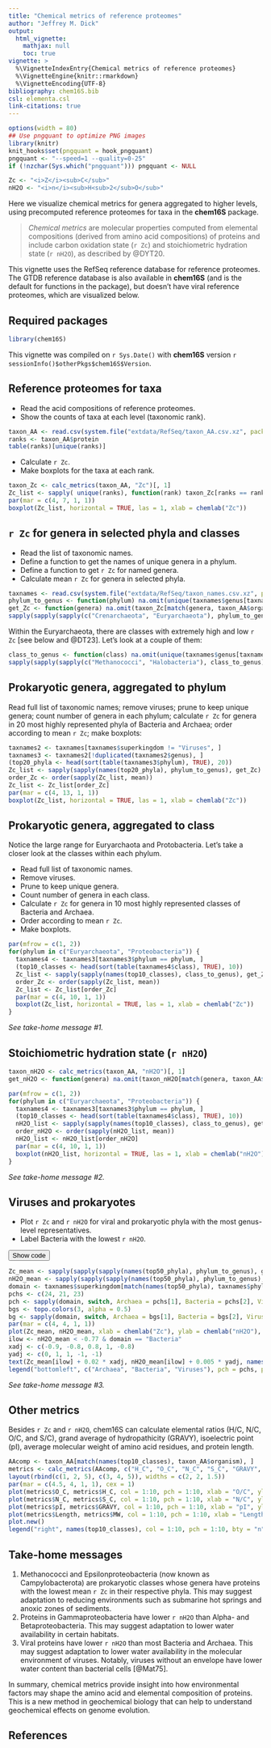 ```yaml
---
title: "Chemical metrics of reference proteomes"
author: "Jeffrey M. Dick"
output:
  html_vignette:
    mathjax: null
    toc: true
vignette: >
  %\VignetteIndexEntry{Chemical metrics of reference proteomes}
  %\VignetteEngine{knitr::rmarkdown}
  %\VignetteEncoding{UTF-8}
bibliography: chem16S.bib
csl: elementa.csl
link-citations: true
---
```


<script>
function ToggleDiv(ID) {
  var D = document.getElementById("D-" + ID);
  var B = document.getElementById("B-" + ID);
  if (D.style.display === "none") {
    // open the div and change button text
    D.style.display = "block";
    B.innerText = "Hide code";
  } else {
    // close the div and change button text
    D.style.display = "none";
    B.innerText = "Show code";
  }
}
</script>

```r
options(width = 80)
## Use pngquant to optimize PNG images
library(knitr)
knit_hooks$set(pngquant = hook_pngquant)
pngquant <- "--speed=1 --quality=0-25"
if (!nzchar(Sys.which("pngquant"))) pngquant <- NULL
```

```r
Zc <- "<i>Z</i><sub>C</sub>"
nH2O <- "<i>n</i><sub>H<sub>2</sub>O</sub>"
```

Here we visualize chemical metrics for genera aggregated to higher levels, using precomputed reference proteomes for taxa in the **chem16S** package.

> *Chemical metrics* are molecular properties computed from elemental compositions (derived from amino acid compositions) of proteins and include carbon oxidation state (`r Zc`) and stoichiometric hydration state (`r nH2O`), as described by @DYT20.

This vignette uses the RefSeq reference database for reference proteomes.
The GTDB reference database is also available in **chem16S** (and is the default for functions in the package), but doesn't have viral reference proteomes, which are visualized below.

## Required packages

```r
library(chem16S)
```

This vignette was compiled on `r Sys.Date()` with **chem16S** version `r sessionInfo()$otherPkgs$chem16S$Version`.

## Reference proteomes for taxa

* Read the acid compositions of reference proteomes.
* Show the counts of taxa at each level (taxonomic rank).
```r
taxon_AA <- read.csv(system.file("extdata/RefSeq/taxon_AA.csv.xz", package = "chem16S"))
ranks <- taxon_AA$protein
table(ranks)[unique(ranks)]
```

* Calculate `r Zc`.
* Make boxplots for the taxa at each rank.
```r
taxon_Zc <- calc_metrics(taxon_AA, "Zc")[, 1]
Zc_list <- sapply( unique(ranks), function(rank) taxon_Zc[ranks == rank] )
par(mar = c(4, 7, 1, 1))
boxplot(Zc_list, horizontal = TRUE, las = 1, xlab = chemlab("Zc"))
```

## `r Zc` for genera in selected phyla and classes

* Read the list of taxonomic names.
* Define a function to get the names of unique genera in a phylum.
* Define a function to get `r Zc` for named genera.
* Calculate mean `r Zc` for genera in selected phyla.
```r
taxnames <- read.csv(system.file("extdata/RefSeq/taxon_names.csv.xz", package = "chem16S"))
phylum_to_genus <- function(phylum) na.omit(unique(taxnames$genus[taxnames$phylum == phylum]))
get_Zc <- function(genera) na.omit(taxon_Zc[match(genera, taxon_AA$organism)])
sapply(sapply(sapply(c("Crenarchaeota", "Euryarchaeota"), phylum_to_genus), get_Zc), mean)
```

Within the Euryarchaeota, there are classes with extremely high and low `r Zc` [see below and @DT23]. Let's look at a couple of them:
```r
class_to_genus <- function(class) na.omit(unique(taxnames$genus[taxnames$class == class]))
sapply(sapply(sapply(c("Methanococci", "Halobacteria"), class_to_genus), get_Zc), mean)
```

## Prokaryotic genera, aggregated to phylum

Read full list of taxonomic names; remove viruses; prune to keep unique genera; count number of genera in each phylum; calculate `r Zc` for genera in 20 most highly represented phyla of Bacteria and Archaea; order according to mean `r Zc`; make boxplots:
```r
taxnames2 <- taxnames[taxnames$superkingdom != "Viruses", ]
taxnames3 <- taxnames2[!duplicated(taxnames2$genus), ]
(top20_phyla <- head(sort(table(taxnames3$phylum), TRUE), 20))
Zc_list <- sapply(sapply(names(top20_phyla), phylum_to_genus), get_Zc)
order_Zc <- order(sapply(Zc_list, mean))
Zc_list <- Zc_list[order_Zc]
par(mar = c(4, 13, 1, 1))
boxplot(Zc_list, horizontal = TRUE, las = 1, xlab = chemlab("Zc"))
```

## Prokaryotic genera, aggregated to class

Notice the large range for Euryarchaota and Protobacteria.
Let's take a closer look at the classes within each phylum.

* Read full list of taxonomic names.
* Remove viruses.
* Prune to keep unique genera.
* Count number of genera in each class.
* Calculate `r Zc` for genera in 10 most highly represented classes of Bacteria and Archaea.
* Order according to mean `r Zc`.
* Make boxplots.
```r
par(mfrow = c(1, 2))
for(phylum in c("Euryarchaeota", "Proteobacteria")) {
  taxnames4 <- taxnames3[taxnames3$phylum == phylum, ]
  (top10_classes <- head(sort(table(taxnames4$class), TRUE), 10))
  Zc_list <- sapply(sapply(names(top10_classes), class_to_genus), get_Zc)
  order_Zc <- order(sapply(Zc_list, mean))
  Zc_list <- Zc_list[order_Zc]
  par(mar = c(4, 10, 1, 1))
  boxplot(Zc_list, horizontal = TRUE, las = 1, xlab = chemlab("Zc"))
}
```

*See take-home message #1.*

## Stoichiometric hydration state (`r nH2O`)

```r
taxon_nH2O <- calc_metrics(taxon_AA, "nH2O")[, 1]
get_nH2O <- function(genera) na.omit(taxon_nH2O[match(genera, taxon_AA$organism)])

par(mfrow = c(1, 2))
for(phylum in c("Euryarchaeota", "Proteobacteria")) {
  taxnames4 <- taxnames3[taxnames3$phylum == phylum, ]
  (top10_classes <- head(sort(table(taxnames4$class), TRUE), 10))
  nH2O_list <- sapply(sapply(names(top10_classes), class_to_genus), get_nH2O)
  order_nH2O <- order(sapply(nH2O_list, mean))
  nH2O_list <- nH2O_list[order_nH2O]
  par(mar = c(4, 10, 1, 1))
  boxplot(nH2O_list, horizontal = TRUE, las = 1, xlab = chemlab("nH2O"))
}
```

*See take-home message #2.*

## Viruses and prokaryotes

* Plot `r Zc` and `r nH2O` for viral and prokaryotic phyla with the most genus-level representatives.
* Label Bacteria with the lowest `r nH2O`.

<button id="B-viruses_top50" onclick="ToggleDiv('viruses_top50')">Show code</button>
<div id="D-viruses_top50" style="display: none">
```r
(top50_phyla <- head(sort(table(taxnames$phylum), TRUE), 50))
```
</div>

```r
Zc_mean <- sapply(sapply(sapply(names(top50_phyla), phylum_to_genus), get_Zc), mean)
nH2O_mean <- sapply(sapply(sapply(names(top50_phyla), phylum_to_genus), get_nH2O), mean)
domain <- taxnames$superkingdom[match(names(top50_phyla), taxnames$phylum)]
pchs <- c(24, 21, 23)
pch <- sapply(domain, switch, Archaea = pchs[1], Bacteria = pchs[2], Viruses = pchs[3])
bgs <- topo.colors(3, alpha = 0.5)
bg <- sapply(domain, switch, Archaea = bgs[1], Bacteria = bgs[2], Viruses = bgs[3])
par(mar = c(4, 4, 1, 1))
plot(Zc_mean, nH2O_mean, xlab = chemlab("Zc"), ylab = chemlab("nH2O"), pch = pch, bg = bg)
ilow <- nH2O_mean < -0.77 & domain == "Bacteria"
xadj <- c(-0.9, -0.8, 0.8, 1, -0.8)
yadj <- c(0, 1, 1, -1, -1)
text(Zc_mean[ilow] + 0.02 * xadj, nH2O_mean[ilow] + 0.005 * yadj, names(top50_phyla[ilow]), cex = 0.9)
legend("bottomleft", c("Archaea", "Bacteria", "Viruses"), pch = pchs, pt.bg = bgs)
```

*See take-home message #3.*

## Other metrics

Besides `r Zc` and `r nH2O`, chem16S can calculate elemental ratios (H/C, N/C, O/C, and S/C), grand average of hydropathicity (GRAVY), isoelectric point (pI), average molecular weight of amino acid residues, and protein length.

```r
AAcomp <- taxon_AA[match(names(top10_classes), taxon_AA$organism), ]
metrics <- calc_metrics(AAcomp, c("H_C", "O_C", "N_C", "S_C", "GRAVY", "pI", "MW", "Length"))
layout(rbind(c(1, 2, 5), c(3, 4, 5)), widths = c(2, 2, 1.5))
par(mar = c(4.5, 4, 1, 1), cex = 1)
plot(metrics$O_C, metrics$H_C, col = 1:10, pch = 1:10, xlab = "O/C", ylab = "H/C")
plot(metrics$N_C, metrics$S_C, col = 1:10, pch = 1:10, xlab = "N/C", ylab = "S/C")
plot(metrics$pI, metrics$GRAVY, col = 1:10, pch = 1:10, xlab = "pI", ylab = "GRAVY")
plot(metrics$Length, metrics$MW, col = 1:10, pch = 1:10, xlab = "Length", ylab = "MW")
plot.new()
legend("right", names(top10_classes), col = 1:10, pch = 1:10, bty = "n", xpd = NA)
```

## Take-home messages

1. Methanococci and Epsilonproteobacteria (now known as Campylobacterota) are prokaryotic classes whose genera have proteins with the lowest mean `r Zc` in their respective phyla.
   This may suggest adaptation to reducing environments such as submarine hot springs and anoxic zones of sediments.
2. Proteins in Gammaproteobacteria have lower `r nH2O` than Alpha- and Betaproteobacteria.
   This may suggest adaptation to lower water availability in certain habitats.
3. Viral proteins have lower `r nH2O` than most Bacteria and Archaea.
   This may suggest adaptation to lower water availability in the molecular environment of viruses.
   Notably, viruses without an envelope have lower water content than bacterial cells [@Mat75].

In summary, chemical metrics provide insight into how environmental factors may shape the amino acid and elemental composition of proteins.
This is a new method in geochemical biology that can help to understand geochemical effects on genome evolution.

## References
